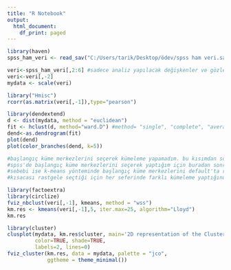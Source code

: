 ```yaml
---
title: "R Notebook"
output:
  html_document:
    df_print: paged
---
```

```r
library(haven)
spss_ham_veri <- read_sav("C:/Users/tarik/Desktop/ödev/spss ham veri.sav")

```
```r
veri<-spss_ham_veri[,2:6] #sadece analiz yapılacak değişkenler ve gözlemlerin id'si bırakıldı
veri<-veri[,-2]
mydata <- scale(veri)
```

```r
library("Hmisc")
rcorr(as.matrix(veri[,-1]),type="pearson") 
```
```r
library(dendextend)
d <- dist(mydata, method = "euclidean")
fit <- hclust(d, method="ward.D") #method= "single", "complete", "average", "ward.D", "centroid"
dend<-as.dendrogram(fit)
plot(dend)
plot(color_branches(dend, k=5))
```
```r
#başlangıç küme merkezlerini seçerek kümeleme yapamadım. bu kısımdan sonrası raporda yoktur.
#spss'de başlangıç küme merkezlerini seçerek yaptığım için buradan sonraki sonuçlar spss'le aynı çıkmamaktadır.
#sebebi ise k-means yönteminde başlangıç küme merkezlerini default'ta rastgele seçmesi olduğunu düşünüyorum.
#kısacası rastgele seçtiği için her seferinde farklı kümeleme yaptığınu düşünüyorum, ya da kodlarımda hata var.

```

```r
library(factoextra)
library(circlize)
fviz_nbclust(veri[,-1], kmeans, method = "wss")
km.res <- kmeans(veri[,-1],5, iter.max=25, algorithm="Lloyd")
km.res
```
```r
library(cluster)
clusplot(mydata, km.res$cluster, main='2D representation of the Cluster solution',
         color=TRUE, shade=TRUE,
         labels=2, lines=0)
fviz_cluster(km.res, data = mydata, palette = "jco",
             ggtheme = theme_minimal())

```

